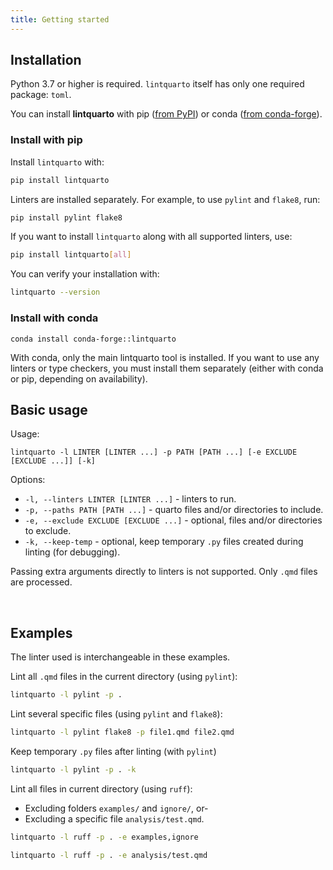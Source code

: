 ```yaml
---
title: Getting started
---
```


## Installation

Python 3.7 or higher is required. `lintquarto` itself has only one required package: `toml`.

You can install **lintquarto** with pip ([from PyPI](https://pypi.org/project/lintquarto/)) or conda ([from conda-forge](https://anaconda.org/conda-forge/lintquarto)).

### Install with pip

Install `lintquarto` with:

```.bash
pip install lintquarto
```

Linters are installed separately. For example, to use `pylint` and `flake8`, run:

```.bash
pip install pylint flake8
```

If you want to install `lintquarto` along with all supported linters, use:

```.bash
pip install lintquarto[all]
```

You can verify your installation with:

```.bash
lintquarto --version
```

### Install with conda

```
conda install conda-forge::lintquarto
```

With conda, only the main lintquarto tool is installed. If you want to use any linters or type checkers, you must install them separately (either with conda or pip, depending on availability).

## Basic usage

Usage:

```
lintquarto -l LINTER [LINTER ...] -p PATH [PATH ...] [-e EXCLUDE [EXCLUDE ...]] [-k]
```

Options:

* `-l, --linters LINTER [LINTER ...]` - linters to run.
* `-p, --paths PATH [PATH ...]` - quarto files and/or directories to include.
* `-e, --exclude EXCLUDE [EXCLUDE ...]` - optional, files and/or directories to exclude.
* `-k, --keep-temp` - optional, keep temporary `.py` files created during linting (for debugging).

Passing extra arguments directly to linters is not supported. Only `.qmd` files are processed.

<br>

## Examples

The linter used is interchangeable in these examples.

Lint all `.qmd` files in the current directory (using `pylint`):

```.bash
lintquarto -l pylint -p .
```

Lint several specific files (using `pylint` and `flake8`):

```.bash
lintquarto -l pylint flake8 -p file1.qmd file2.qmd
```

Keep temporary `.py` files after linting (with `pylint`)

```.bash
lintquarto -l pylint -p . -k
```

Lint all files in current directory (using `ruff`):

* Excluding folders `examples/` and `ignore/`, or-
* Excluding a specific file `analysis/test.qmd`.

```.bash
lintquarto -l ruff -p . -e examples,ignore
```

```.bash
lintquarto -l ruff -p . -e analysis/test.qmd
```
